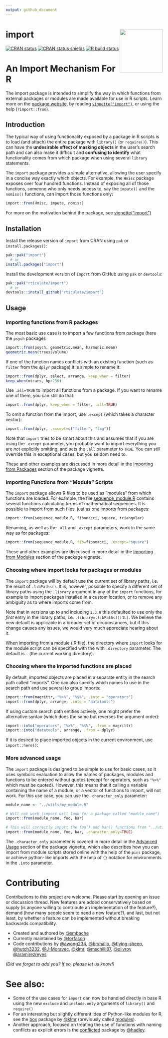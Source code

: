 ```yaml
---
output: github_document
---
```


# import <a href="https://import.rticulate.org"><img src="man/figures/logo.png" align="right" height="138" /></a>

<!-- badges: start -->
[![CRAN status](https://www.r-pkg.org/badges/version/import)](https://CRAN.R-project.org/package=import)
[![CRAN status shields](https://img.shields.io/badge/Git-`r desc::desc_get_version() `-success)](https://github.com/rticulate/import)
[![R build status](https://github.com/rticulate/import/workflows/R-CMD-check/badge.svg)](https://github.com/rticulate/import/actions)
<!-- badges: end -->

# An Import Mechanism For R

The import package is intended to simplify the way in which functions from
external packages or modules are made available for use in R scripts. Learn more
on the [package website](https://rticulate.github.io/import/), by reading
[`vignette("import")`](https://rticulate.github.io/import/articles/import.html), or
using the help (`?import::from`).

## Introduction

The typical way of using functionality exposed by a package in R scripts is to
load (and attach) the entire package with `library()` (or `require()`). This can
have the **undesirable effect of masking objects** in the user's search path and
can also make it difficult and **confusing to identify** what functionality
comes from which package when using several `library` statements.

The `import` package provides a simple alternative, allowing the user specify in
a concise way exactly which objects. For example, the `Hmisc` package exposes
over four hundred functions. Instead of exposing all of those functions, someone
who only needs access to, say the `impute()` and the `nomiss()` functions, can
import those functions only:

```R
import::from(Hmisc, impute, nomiss)
```

For more on the motivation behind the package, see 
[vignette("import")](https://rticulate.github.io/import/articles/import.html)


## Installation

Install the release version of `import` from CRAN using `pak` or
`install.packages()`:

```R
pak::pak("import")
  # or
install.packages("import")
```

Install the development version of `import` from GitHub using `pak` or
`devtools`:

```R
pak::pak("rticulate/import")
  # or
devtools::install_github("rticulate/import")
```

## Usage

### Importing functions from R packages

The most basic use case is to import a few functions from package (here the
`psych` package):

```R
import::from(psych, geometric.mean, harmonic.mean)
geometric.mean(trees$Volume)
```

If one of the function names conflicts with an existing function (such as
`filter` from the `dplyr` package) it is simple to rename it:

```R
import::from(dplyr, select, arrange, keep_when = filter)
keep_when(mtcars, hp>250)
```

Use `.all=TRUE` to import all functions from a package. If you want to rename
one of them, you can still do that:

```R
import::from(dplyr, keep_when = filter, .all=TRUE)
```

To omit a function from the import, use `.except` (which takes a character
vector):

```R
import::from(dplyr, .except=c("filter", "lag"))
```

Note that `import` tries to be smart about this and assumes that if you are
using the `.except` parameter, you probably want to import everything you are
_not_ explicitly omitting, and sets the `.all` parameter to `TRUE`. You can
still override this in exceptional cases, but you seldom need to.

These and other examples are discussed in more detail in the 
[Importing from Packages](https://rticulate.github.io/import/articles/import.html#importing-from-packages)
section of the package vignette.

### Importing Functions from "Module" Scripts

The `import` package allows R files to be used as "modules" from which functions
are loaded. For example, the file
[sequence_module.R](https://raw.githubusercontent.com/rticulate/import/master/man/examples/sequence_module.R) 
contains several functions calculating terms of mathematical sequences. It is
possible to import from such files, just as one imports from packages:

```R
import::from(sequence_module.R, fibonacci, square, triangular)
```

Renaming, as well as the `.all` and `.except` parameters, work in the same way
as for packages:

```R
import::from(sequence_module.R, fib=fibonacci, .except="square")
```

These and other examples are discussed in more detail in the 
[Importing from Modules](https://rticulate.github.io/import/articles/import.html#importing-functions-from-module-scripts) 
section of the package vignette.

### Choosing where import looks for packages or modules

The `import` package will by default use the current set of library paths, i.e.
the result of `.libPaths()`. It is, however, possible to specify a different set
of library paths using the `.library` argument in any of the `import` functions,
for example to import packages installed in a custom location, or to remove any
ambiguity as to where imports come from.

Note that in versions up to and including `1.3.0` this defaulted to use only the
*first* entry in the library paths, i.e. `.library=.libPaths()[1L]`. We believe
the new default is applicable in a broader set of circumstances, but if this
change causes any issues, we would very much appreciate hearing about it.

When importing from a module (.R file), the directory where `import` looks for
the module script can be specified with the with `.directory` parameter. The
default is `.` (the current working directory).

### Choosing where the imported functions are placed

By default, imported objects are placed in a separate entity in the search path
called "imports". One can also specify which names to use in the search path and
use several to group imports:

```R
import::from(magrittr, "%>%", "%$%", .into = "operators") 
import::from(dplyr, arrange, .into = "datatools")
```

If using custom search path entities actively, one might prefer the alternative
syntax (which does the same but reverses the argument order):

```R
import::into("operators", "%>%", "%$%", .from = magrittr)
import::into("datatools", arrange, .from = dplyr)
```

If it is desired to place imported objects in the current environment, use
`import::here()`:

### More advanced usage

The `import` package is designed to be simple to use for basic cases, so it uses
symbolic evaluation to allow the names of packages, modules and functions to be
entered without quotes (except for operators, such as `"%>%"` which must be
quoted). However, this means that it calling a variable containing the name of a
module, or a vector of functions to import, will not work. For this use case,
you can use the `.character_only` parameter:

```R
module_name <- "../utils/my_module.R"

# Will not work (import will look for a package called "module_name")
import::from(module_name, foo, bar)

# This will correctly import the foo() and bar() functions from "../utils/my_module.R"
import::from(module_name, foo, bar, .character_only=TRUE)
```

The `.character_only` parameter is covered in more detail in the 
[Advanced Usage](https://rticulate.github.io/import/articles/import.html#advanced-usage) 
section of the package vignette, which also describes how you can import from
module scripts stored online with the help of the `pins` package, or achieve
python-like imports with the help of `{}` notation for environments in the
`.into` parameter.

# Contributing

Contributions to this project are welcome. Please start by opening an issue or
discussion thread. New features are added conservatively based on supply (is
anyone willing to contribute an implementation of the feature?), demand (how
many people seem to need a new feature?), and last, but not least, by whether a
feature can be implemented without breaking backwards compatibility.

- Created and authored by [@smbache](https://github.com/smbache)
- Currently maintained by [@torfason](https://github.com/torfason)
- Code contributions by 
  [@awong234](https://github.com/awong234), 
  [@brshallo](https://github.com/brshallo), 
  [@flying-sheep](https://github.com/flying-sheep), 
  [@hutch3232](https://github.com/hutch3232),
  [@J-Moravec](https://github.com/J-Moravec), 
  [@klmr](https://github.com/klmr),
  [@mschilli87](https://github.com/mschilli87),
  [@olivroy](https://github.com/olivroy)
  [@aramirezreyes](https://github.com/aramirezreyes)
  
*(Did we forget to add you? If so, please let us know!)*

# See also:

- Some of the use cases for `import` can now be handled directly in base R using
  the new `exclude` and `include.only` arguments of `library()` and `require()`
- For an interesting but slightly different idea of Python-like modules for R, 
  see the [box](https://klmr.me/box/) package by
  [@klmr](https://github.com/klmr) (previously called
  [modules](https://github.com/klmr/modules)).
- Another approach, focused on treating the use of functions with naming 
  conflicts as explicit errors is the
  [conflicted](https://github.com/r-lib/conflicted) package by
  [@hadley](https://github.com/hadley).
